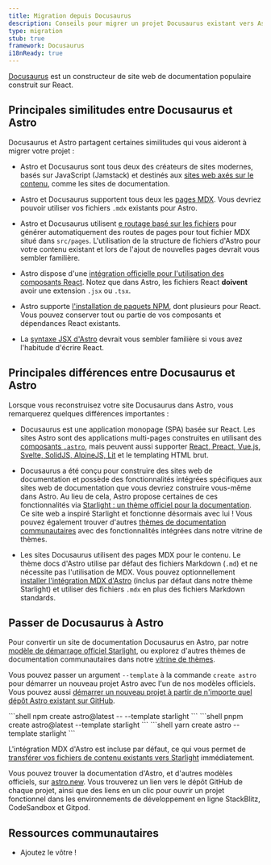 ```yaml
---
title: Migration depuis Docusaurus
description: Conseils pour migrer un projet Docusaurus existant vers Astro
type: migration
stub: true
framework: Docusaurus
i18nReady: true
---
```



[Docusaurus](https://Docusaurus.io) est un constructeur de site web de documentation populaire construit sur React.

## Principales similitudes entre Docusaurus et Astro

Docusaurus et Astro partagent certaines similitudes qui vous aideront à migrer votre projet :

- Astro et Docusaurus sont tous deux des créateurs de sites modernes, basés sur JavaScript (Jamstack) et destinés aux [sites web axés sur le contenu](/fr/concepts/why-astro/#axé-sur-le-contenu), comme les sites de documentation.

- Astro et Docusaurus supportent tous deux les [pages MDX](/fr/guides/markdown-content/). Vous devriez pouvoir utiliser vos fichiers `.mdx` existants pour Astro.

- Astro et Docusaurus utilisent [e routage basé sur les fichiers](/fr/guides/routing/) pour générer automatiquement des routes de pages pour tout fichier MDX situé dans `src/pages`. L'utilisation de la structure de fichiers d'Astro pour votre contenu existant et lors de l'ajout de nouvelles pages devrait vous sembler familière.

- Astro dispose d'une [intégration officielle pour l'utilisation des composants React](/fr/guides/integrations-guide/react/). Notez que dans Astro, les fichiers React **doivent** avoir une extension `.jsx` ou `.tsx`.

- Astro supporte [l'installation de paquets NPM](/fr/guides/imports/#paquets-npm), dont plusieurs pour React. Vous pouvez conserver tout ou partie de vos composants et dépendances React existants.

- La [syntaxe JSX d'Astro](/fr/basics/astro-components/#le-template-du-composant) devrait vous sembler familière si vous avez l'habitude d'écrire React.

## Principales différences entre Docusaurus et Astro

Lorsque vous reconstruisez votre site Docusaurus dans Astro, vous remarquerez quelques différences importantes :

- Docusaurus est une application monopage (SPA) basée sur React. Les sites Astro sont des applications multi-pages construites en utilisant des [composants `.astro`](/fr/basics/astro-components/), mais peuvent aussi supporter [React, Preact, Vue.js, Svelte, SolidJS, AlpineJS, Lit](/fr/guides/framework-components/) et le templating HTML brut.

- Docusaurus a été conçu pour construire des sites web de documentation et possède des fonctionnalités intégrées spécifiques aux sites web de documentation que vous devriez construire vous-même dans Astro. Au lieu de cela, Astro propose certaines de ces fonctionnalités via [Starlight : un thème officiel pour la documentation](https://starlight.astro.build). Ce site web a inspiré Starlight et fonctionne désormais avec lui ! Vous pouvez également trouver d'autres [thèmes de documentation communautaires](https://astro.build/themes?search=&categories%5B%5D=docs) avec des fonctionnalités intégrées dans notre vitrine de thèmes.

- Les sites Docusaurus utilisent des pages MDX pour le contenu. Le thème docs d'Astro utilise par défaut des fichiers Markdown (`.md`) et ne nécessite pas l'utilisation de MDX. Vous pouvez optionnellement [installer l'intégration MDX d'Astro](/fr/guides/integrations-guide/mdx/) (inclus par défaut dans notre thème Starlight) et utiliser des fichiers `.mdx` en plus des fichiers Markdown standards.

## Passer de Docusaurus à Astro

Pour convertir un site de documentation Docusaurus en Astro, par notre [modèle de démarrage officiel Starlight](https://starlight.astro.build), ou explorez d'autres thèmes de documentation communautaires dans notre [vitrine de thèmes](https://astro.build/themes?search=&categories%5B%5D=docs).

Vous pouvez passer un argument `--template` à la commande `create astro` pour démarrer un nouveau projet Astro avec l'un de nos modèles officiels. Vous pouvez aussi [démarrer un nouveau projet à partir de n'importe quel dépôt Astro existant sur GitHub](/fr/install-and-setup/#utiliser-un-thème-ou-un-modèle-de-démarrage).

  <PackageManagerTabs>
    <Fragment slot="npm">
    ```shell
    npm create astro@latest -- --template starlight
    ```
    </Fragment>
    <Fragment slot="pnpm">
    ```shell
    pnpm create astro@latest --template starlight
    ```
    </Fragment>
    <Fragment slot="yarn">
    ```shell
    yarn create astro --template starlight
    ```
    </Fragment>
  </PackageManagerTabs>

L'intégration MDX d'Astro est incluse par défaut, ce qui vous permet de [transférer vos fichiers de contenu existants vers Starlight](https://starlight.astro.build/fr/getting-started/#ajouter-du-contenu) immédiatement.

Vous pouvez trouver la documentation d'Astro, et d'autres modèles officiels, sur [astro.new](https://astro.new). Vous trouverez un lien vers le dépôt GitHub de chaque projet, ainsi que des liens en un clic pour ouvrir un projet fonctionnel dans les environnements de développement en ligne StackBlitz, CodeSandbox et Gitpod.

## Ressources communautaires

- Ajoutez le vôtre !
